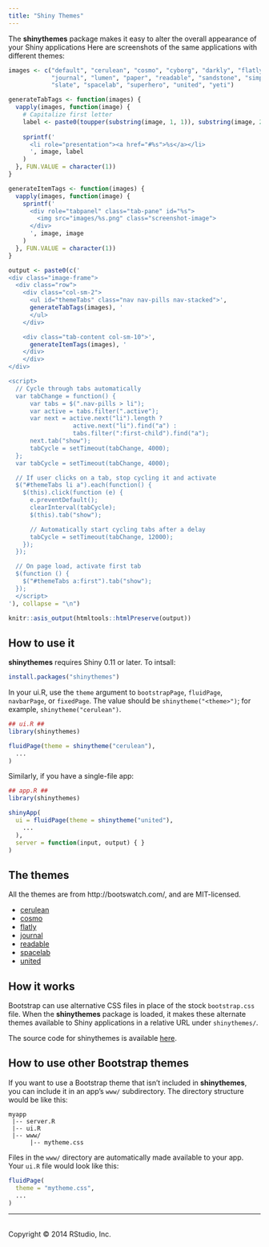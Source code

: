 ```yaml
---
title: "Shiny Themes"
---
```



The **shinythemes** package makes it easy to alter the overall appearance of your Shiny applications Here are screenshots of the same applications with different themes:


```r
images <- c("default", "cerulean", "cosmo", "cyborg", "darkly", "flatly",
            "journal", "lumen", "paper", "readable", "sandstone", "simplex",
            "slate", "spacelab", "superhero", "united", "yeti")

generateTabTags <- function(images) {  
  vapply(images, function(image) {
    # Capitalize first letter
    label <- paste0(toupper(substring(image, 1, 1)), substring(image, 2))
  
    sprintf('
      <li role="presentation"><a href="#%s">%s</a></li>
      ', image, label
    )
  }, FUN.VALUE = character(1))
}

generateItemTags <- function(images) {  
  vapply(images, function(image) {
    sprintf('
      <div role="tabpanel" class="tab-pane" id="%s">
        <img src="images/%s.png" class="screenshot-image">
      </div>
      ', image, image
    )
  }, FUN.VALUE = character(1))
}

output <- paste0(c('
<div class="image-frame">
  <div class="row">
    <div class="col-sm-2">
      <ul id="themeTabs" class="nav nav-pills nav-stacked">',
      generateTabTags(images), '
      </ul>
    </div>

    <div class="tab-content col-sm-10">',
      generateItemTags(images), '
    </div>
    </div>
</div>

<script>
  // Cycle through tabs automatically
  var tabChange = function() {
      var tabs = $(".nav-pills > li");
      var active = tabs.filter(".active");
      var next = active.next("li").length ?
                  active.next("li").find("a") :
                  tabs.filter(":first-child").find("a");
      next.tab("show");
      tabCycle = setTimeout(tabChange, 4000);
  };
  var tabCycle = setTimeout(tabChange, 4000);

  // If user clicks on a tab, stop cycling it and activate
  $("#themeTabs li a").each(function() {
    $(this).click(function (e) {
      e.preventDefault();
      clearInterval(tabCycle);
      $(this).tab("show");

      // Automatically start cycling tabs after a delay
      tabCycle = setTimeout(tabChange, 12000);
    });
  });

  // On page load, activate first tab
  $(function () {
    $("#themeTabs a:first").tab("show");
  });
  </script>
'), collapse = "\n")

knitr::asis_output(htmltools::htmlPreserve(output))
```


## How to use it

**shinythemes** requires Shiny 0.11 or later. To intsall:

```r
install.packages("shinythemes")
```


In your ui.R, use the `theme` argument to `bootstrapPage`, `fluidPage`, `navbarPage`, or `fixedPage`.  The value should be `shinytheme("<theme>")`; for example, `shinytheme("cerulean")`.

```r
## ui.R ##
library(shinythemes)

fluidPage(theme = shinytheme("cerulean"),
  ...
)
```


Similarly, if you have a single-file app:

```r
## app.R ##
library(shinythemes)

shinyApp(
  ui = fluidPage(theme = shinytheme("united"),
    ...
  ),
  server = function(input, output) { }
)
```


## The themes

All the themes are from http://bootswatch.com/, and are MIT-licensed.

* [cerulean](http://bootswatch.com/cerulean/)
* [cosmo](http://bootswatch.com/cosmo/)
* [flatly](http://bootswatch.com/flatly/)
* [journal](http://bootswatch.com/journal/)
* [readable](http://bootswatch.com/readable/)
* [spacelab](http://bootswatch.com/spacelab/)
* [united](http://bootswatch.com/united/)


## How it works

Bootstrap can use alternative CSS files in place of the stock `bootstrap.css` file. When the **shinythemes** package is loaded, it makes these alternate themes available to Shiny applications in a relative URL under `shinythemes/`.

The source code for shinythemes is available [here](https://github.com/rstudio/shinythemes).

## How to use other Bootstrap themes

If you want to use a Bootstrap theme that isn't included in **shinythemes**, you can include it in an app's `www/` subdirectory. The directory structure would be like this:

```
myapp
 |-- server.R
 |-- ui.R
 |-- www/
      |-- mytheme.css
```

Files in the `www/` directory are automatically made available to your app. Your `ui.R` file would look like this:

```r
fluidPage(
  theme = "mytheme.css",
  ...
)
```


<hr>

<footer>
  <div>&nbsp;</div>
  <div class="text-muted">
  Copyright &copy; 2014 RStudio, Inc.
  </div>
  <div>&nbsp;</div>
</footer>
